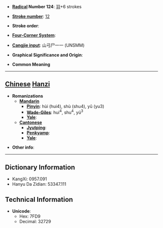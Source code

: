 * '''[[Wiktionary:Chinese radical index| Radical]] Number 124''': [[Wiktionary:Chinese radical index 羽|羽]]+6 strokes

* '''[[Wiktionary:Chinese total strokes index|Stroke number]]''': [[Wiktionary:Chinese total strokes index 12|12]]

* '''Stroke order''': 

* '''[[Wiktionary:Chinese four corner index|Four-Corner System]]''': 

* '''[[Wiktionary:Chinese Cangjie index|Cangjie input]]''': 山弓尸一一 (UNSMM)

* '''Graphical Significance and Origin''': 

* '''Common Meaning'''

----

== [[Chinese]] [[Hanzi]] ==

* '''Romanizations'''
** '''[[Mandarin]]'''
*** '''[[Pinyin]]''': hùi (hui4), shù (shu4), yǔ (yu3)
*** '''[[Wade-Giles]]''': hui<sup>4</sup>, shu<sup>4</sup>, yü<sup>3</sup>
*** '''[[Yale]]''': 
** '''[[Cantonese]]'''
*** '''[[Jyutping]]''':
*** '''[[Penkyamp]]''': 
*** '''[[Yale]]''': 

* '''Other info''': 

----

== Dictionary Information ==

* KangXi: 0957.091
* Hanyu Da Zidian: 53347.111

== Technical Information ==

* '''Unicode''':
** Hex: 7FD9
** Decimal: 32729